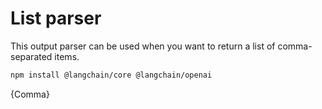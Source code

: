 # List parser

This output parser can be used when you want to return a list of comma-separated items.



<IntegrationInstallTooltip></IntegrationInstallTooltip>

```bash npm2yarn
npm install @langchain/core @langchain/openai
```

<CodeBlock language="typescript">{Comma}</CodeBlock>
